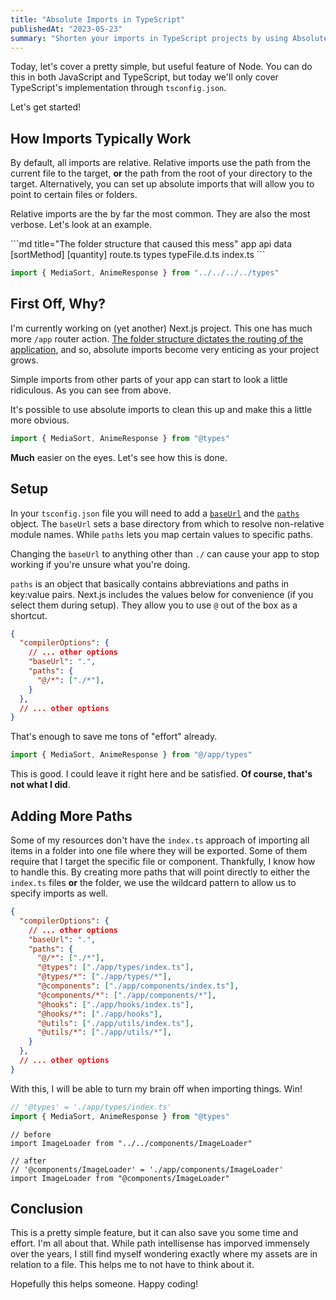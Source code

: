```yaml
---
title: "Absolute Imports in TypeScript"
publishedAt: "2023-05-23"
summary: "Shorten your imports in TypeScript projects by using Absolute Imports instead of Relative Imports."
---
```


Today, let's cover a pretty simple, but useful feature of Node. You can do this in both JavaScript and TypeScript, but today we'll only cover TypeScript's implementation through `tsconfig.json`. 

Let's get started!

## How Imports Typically Work

By default, all imports are relative. Relative imports use the path from the current file to the target, **or** the path from the root of your directory to the target. Alternatively, you can set up absolute imports that will allow you to point to certain files or folders.

Relative imports are the by far the most common. They are also the most verbose. Let's look at an example.

<Flex>
```md title="The folder structure that caused this mess"
app
  api
    data
      [sortMethod]
        [quantity]
          route.ts
  types
    typeFile.d.ts
    index.ts 
```
</Flex>

```ts title="./app/api/data/[sortMethod]/[quantity]/route.ts"
import { MediaSort, AnimeResponse } from "../../../../types"
```

## First Off, Why?

I'm currently working on (yet another) Next.js project. This one has much more `/app` router action. [The folder structure dictates the routing of the application](https://nextjs.org/docs/app/building-your-application/routing), and so, absolute imports become very enticing as your project grows.

Simple imports from other parts of your app can start to look a little ridiculous. As you can see from above.

It's possible to use absolute imports to clean this up and make this a little more obvious.

```ts title="./app/api/data/[sortMethod]/[quantity]/route.ts"
import { MediaSort, AnimeResponse } from "@types"
```

**Much** easier on the eyes. Let's see how this is done.

## Setup

In your `tsconfig.json` file you will need to add a [`baseUrl`](https://www.typescriptlang.org/tsconfig#baseUrl) and the [`paths`](https://www.typescriptlang.org/tsconfig#paths) object. The `baseUrl` sets a base directory from which to resolve non-relative module names. While `paths` lets you map certain values to specific paths.

<Callout emoji="😱">Changing the `baseUrl` to anything other than `./` can cause your app to stop working if you're unsure what you're doing.</Callout>

`paths` is an object that basically contains abbreviations and paths in key:value pairs. Next.js includes the values below for convenience (if you select them during setup). They allow you to use `@` out of the box as a shortcut.

```json title="tsconfig.json"
{
  "compilerOptions": {
    // ... other options
    "baseUrl": ".",
    "paths": {
      "@/*": ["./*"],
    }
  },
  // ... other options
}
```

That's enough to save me tons of "effort" already.

```ts title="./app/api/data/[sortMethod]/[quantity]/route.ts"
import { MediaSort, AnimeResponse } from "@/app/types"
```

This is good. I could leave it right here and be satisfied. **Of course, that's not what I did**. 

## Adding More Paths

Some of my resources don't have the `index.ts` approach of importing all items in a folder into one file where they will be exported. Some of them require that I target the specific file or component. Thankfully, I know how to handle this. By creating more paths that will point directly to either the `index.ts` files **or** the folder, we use the wildcard pattern to allow us to specify imports as well.

```json title="tsconfig.json"
{
  "compilerOptions": {
    // ... other options
    "baseUrl": ".",
    "paths": {
      "@/*": ["./*"],
      "@types": ["./app/types/index.ts"],
      "@types/*": ["./app/types/*"],
      "@components": ["./app/components/index.ts"],
      "@components/*": ["./app/components/*"],
      "@hooks": ["./app/hooks/index.ts"],
      "@hooks/*": ["./app/hooks"],
      "@utils": ["./app/utils/index.ts"],
      "@utils/*": ["./app/utils/*"],
    }
  },
  // ... other options
}
```

With this, I will be able to turn my brain off when importing things. Win!

```ts title="./app/api/data/[sortMethod]/[quantity]/route.ts"
// '@types' = './app/types/index.ts'
import { MediaSort, AnimeResponse } from "@types"
```

```tsx title="./app/details/[id]/page.tsx"
// before
import ImageLoader from "../../components/ImageLoader"

// after
// '@components/ImageLoader' = './app/components/ImageLoader'
import ImageLoader from "@components/ImageLoader"
```

## Conclusion

This is a pretty simple feature, but it can also save you some time and effort. I'm all about that. While path intellisense has imporved immensely over the years, I still find myself wondering exactly where my assets are in relation to a file. This helps me to not have to think about it.

Hopefully this helps someone. Happy coding!